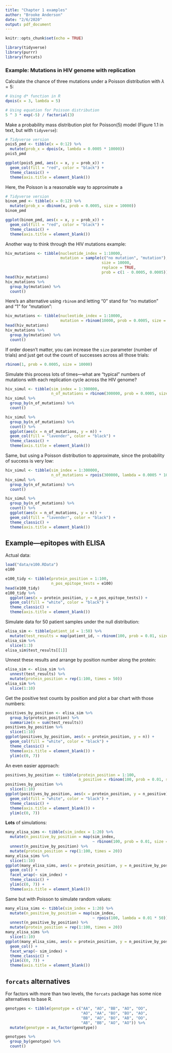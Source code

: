 ```yaml
---
title: "Chapter 1 examples"
author: "Brooke Anderson"
date: "2/6/2020"
output: pdf_document
---
```


```r
knitr::opts_chunk$set(echo = TRUE)
```

```r
library(tidyverse)
library(purrr)
library(forcats)
```

### Example: Mutations in HIV genome with replication

Calculate the chance of three mutations under a Poisson distribution with 
$\lambda = 5$:

```r
# Using d* function in R
dpois(x = 3, lambda = 5)

# Using equation for Poisson distribution
5 ^ 3 * exp(-5) / factorial(3)
```

Make a probability mass distribution plot for Poisson(5) model (Figure 1.1 in 
text, but with `tidyverse`):

```r
# Tidyverse version
pois5_pmd <- tibble(x = 0:12) %>% 
  mutate(prob_x = dpois(x, lambda = 0.0005 * 10000))
pois5_pmd
```

```r
ggplot(pois5_pmd, aes(x = x, y = prob_x)) + 
  geom_col(fill = "red", color = "black") + 
  theme_classic() + 
  theme(axis.title = element_blank())
```

Here, the Poisson is a reasonable way to approximate a 

```r
# Tidyverse version
binom_pmd <- tibble(x = 0:12) %>% 
  mutate(prob_x = dbinom(x, prob = 0.0005, size = 10000))
binom_pmd
```

```r
ggplot(binom_pmd, aes(x = x, y = prob_x)) + 
  geom_col(fill = "red", color = "black") + 
  theme_classic() + 
  theme(axis.title = element_blank())
```

Another way to think through the HIV mutations example: 

```r
hiv_mutations <- tibble(nucleotide_index = 1:10000, 
                        mutation = sample(c("no mutation", "mutation"), 
                                          size = 10000,
                                          replace = TRUE, 
                                          prob = c(1 - 0.0005, 0.0005)))
head(hiv_mutations)
hiv_mutations %>% 
  group_by(mutation) %>% 
  count()
```

Here's an alternative using `rbinom` and letting "0" stand for "no mutation"
and "1" for "mutation": 

```r
hiv_mutations <- tibble(nucleotide_index = 1:10000, 
                        mutation = rbinom(10000, prob = 0.0005, size = 1))
head(hiv_mutations)
hiv_mutations %>% 
  group_by(mutation) %>% 
  count()
```

If order doesn't matter, you can increase the `size` parameter (number of trials)
and just get out the count of successes across all those trials: 

```r
rbinom(1, prob = 0.0005, size = 10000)
```

Simulate this process lots of times---what are "typical" numbers of mutations
with each replication cycle across the HIV genome?

```r
hiv_simul <- tibble(sim_index = 1:300000,
                    n_of_mutations = rbinom(300000, prob = 0.0005, size = 10000))
hiv_simul %>% 
  group_by(n_of_mutations) %>% 
  count()

hiv_simul %>% 
  group_by(n_of_mutations) %>% 
  count() %>% 
  ggplot(aes(x = n_of_mutations, y = n)) + 
  geom_col(fill = "lavender", color = "black") + 
  theme_classic() + 
  theme(axis.title = element_blank())
```

Same, but using a Poisson distribution to approximate, since the probability 
of success is very low:

```r
hiv_simul <- tibble(sim_index = 1:300000,
                    n_of_mutations = rpois(300000, lambda = 0.0005 * 10000))
hiv_simul %>% 
  group_by(n_of_mutations) %>% 
  count()

hiv_simul %>% 
  group_by(n_of_mutations) %>% 
  count() %>% 
  ggplot(aes(x = n_of_mutations, y = n)) + 
  geom_col(fill = "lavender", color = "black") + 
  theme_classic() + 
  theme(axis.title = element_blank())
```

## Example---epitopes with ELISA

Actual data: 

```r
load("data/e100.RData")
e100

e100_tidy <- tibble(protein_position = 1:100, 
                    n_pos_epitope_tests = e100)
head(e100_tidy)
e100_tidy %>% 
  ggplot(aes(x = protein_position, y = n_pos_epitope_tests)) + 
  geom_col(fill = "white", color = "black") + 
  theme_classic() + 
  theme(axis.title = element_blank())
```

Simulate data for 50 patient samples under the null distribution: 

```r
elisa_sim <- tibble(patient_id = 1:50) %>% 
  mutate(test_results = map(patient_id, ~ rbinom(100, prob = 0.01, size = 1)))
elisa_sim %>% 
  slice(1:3)
elisa_sim$test_results[[1]]
```

Unnest these results and arrange by position number along the protein: 

```r
elisa_sim <- elisa_sim %>% 
  unnest(test_results) %>% 
  mutate(protein_position = rep(1:100, times = 50))
elisa_sim %>% 
  slice(1:10)
```

Get the positive test counts by position and plot a bar chart with those numbers: 

```r
positives_by_position <- elisa_sim %>% 
  group_by(protein_position) %>% 
  summarize(n = sum(test_results))
positives_by_position %>% 
  slice(1:10)
ggplot(positives_by_position, aes(x = protein_position, y = n)) + 
  geom_col(fill = "white", color = "black") + 
  theme_classic() + 
  theme(axis.title = element_blank()) + 
  ylim(c(0, 7))
```

An even easier approach: 

```r
positives_by_position <- tibble(protein_position = 1:100, 
                                n_positive = rbinom(100, prob = 0.01, size = 50))
positives_by_position %>% 
  slice(1:10)
ggplot(positives_by_position, aes(x = protein_position, y = n_positive)) + 
  geom_col(fill = "white", color = "black") + 
  theme_classic() + 
  theme(axis.title = element_blank()) + 
  ylim(c(0, 7))
```

**Lots** of simulations: 

```r
many_elisa_sims <- tibble(sim_index = 1:20) %>% 
  mutate(n_positive_by_position = map(sim_index, 
                                      ~ rbinom(100, prob = 0.01, size = 50))) %>% 
  unnest(n_positive_by_position) %>% 
  mutate(protein_position = rep(1:100, times = 20))
many_elisa_sims %>% 
  slice(1:10)
ggplot(many_elisa_sims, aes(x = protein_position, y = n_positive_by_position)) + 
  geom_col() + 
  facet_wrap(~ sim_index) + 
  theme_classic() + 
  ylim(c(0, 7)) + 
  theme(axis.title = element_blank())
```

Same but with Poisson to simulate random values: 

```r
many_elisa_sims <- tibble(sim_index = 1:20) %>% 
  mutate(n_positive_by_position = map(sim_index, 
                                      ~ rpois(100, lambda = 0.01 * 50))) %>% 
  unnest(n_positive_by_position) %>% 
  mutate(protein_position = rep(1:100, times = 20))
many_elisa_sims %>% 
  slice(1:10)
ggplot(many_elisa_sims, aes(x = protein_position, y = n_positive_by_position)) + 
  geom_col() + 
  facet_wrap(~ sim_index) + 
  theme_classic() + 
  ylim(c(0, 7)) + 
  theme(axis.title = element_blank())
```

## `forcats` alternatives

For factors with more than two levels, the `forcats` package has some nice
alternatives to base R. 

```r
genotypes <- tibble(genotype = c("AA", "AO", "BB", "AO", "OO", 
                                 "AO", "AA", "BO", "BO", "AO",
                                 "BB", "AO", "BO", "AB", "OO",
                                 "AB", "BB", "AO", "AO")) %>% 
  mutate(genotype = as_factor(genotype))

genotypes %>% 
  group_by(genotype) %>% 
  count()
```

